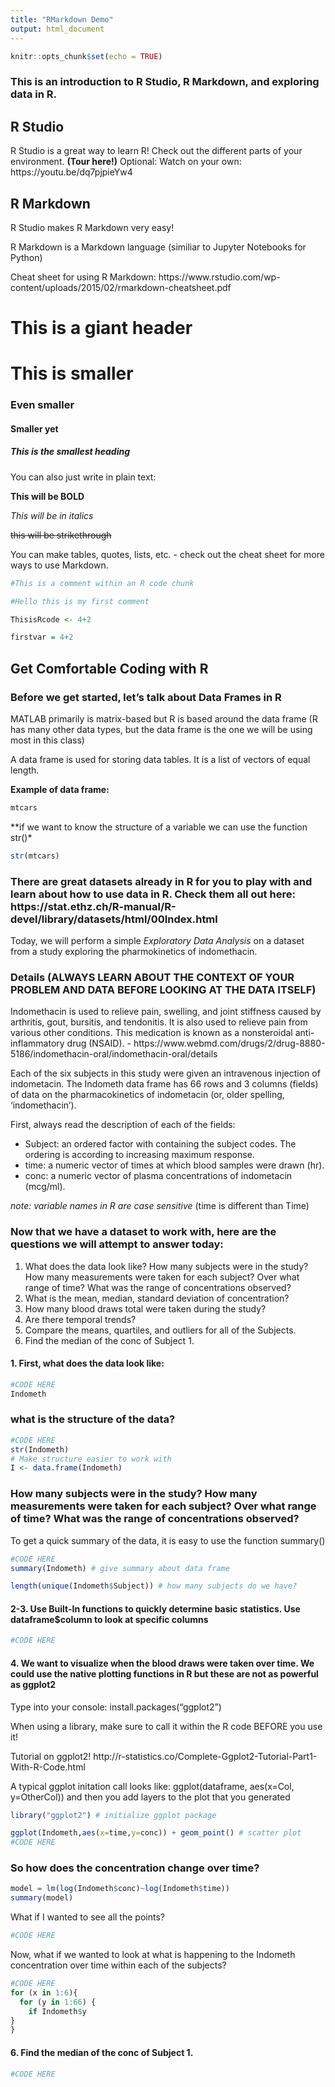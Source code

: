```yaml
---
title: "RMarkdown Demo"
output: html_document
---
```


```r
knitr::opts_chunk$set(echo = TRUE)
```

### This is an introduction to R Studio, R Markdown, and exploring data in R. 


## R Studio
R Studio is a great way to learn R! Check out the different parts of your environment. **(Tour here!)**
Optional: Watch on your own: https://youtu.be/dq7pjpieYw4



## R Markdown
R Studio makes R Markdown very easy!

R Markdown is a Markdown language (similiar to Jupyter Notebooks for Python)

Cheat sheet for using R Markdown: https://www.rstudio.com/wp-content/uploads/2015/02/rmarkdown-cheatsheet.pdf

# This is a giant header
# This is smaller
### Even smaller
#### Smaller yet
##### This is the smallest heading

You can also just write in plain text:

**This will be BOLD**

*This will be in italics*

~~this will be strikethrough~~

You can make tables, quotes, lists, etc. - check out the cheat sheet for more ways to use Markdown. 

```r
#This is a comment within an R code chunk

#Hello this is my first comment

ThisisRcode <- 4+2

firstvar = 4+2

```


## Get Comfortable Coding with R


### Before we get started, let's talk about Data Frames in R
MATLAB primarily is matrix-based but R is based around the data frame (R has many other data types, but the data frame is the one we will be using most in this class)

A data frame is used for storing data tables. It is a list of vectors of equal length.

**Example of data frame:**
```r
mtcars
```

**if we want to know the structure of a variable we can use the function str()*
```r
str(mtcars)
```


### There are great datasets already in R for you to play with and learn about how to use data in R. Check them all out here: https://stat.ethz.ch/R-manual/R-devel/library/datasets/html/00Index.html

Today, we will perform a simple *Exploratory Data Analysis* on a dataset from a study exploring the pharmokinetics of indomethacin. 

### Details (ALWAYS LEARN ABOUT THE CONTEXT OF YOUR PROBLEM AND DATA BEFORE LOOKING AT THE DATA ITSELF)

Indomethacin is used to relieve pain, swelling, and joint stiffness caused by arthritis, gout, bursitis, and tendonitis. It is also used to relieve pain from various other conditions. This medication is known as a nonsteroidal anti-inflammatory drug (NSAID). - https://www.webmd.com/drugs/2/drug-8880-5186/indomethacin-oral/indomethacin-oral/details

Each of the six subjects in this study were given an intravenous injection of indometacin. The Indometh data frame has 66 rows and 3 columns (fields) of data on the pharmacokinetics of indometacin (or, older spelling, 'indomethacin').

First, always read the description of each of the fields:

* Subject: an ordered factor with containing the subject codes. The ordering is according to increasing maximum response.
* time: a numeric vector of times at which blood samples were drawn (hr).
* conc: a numeric vector of plasma concentrations of indometacin (mcg/ml).

*note: variable names in R are case sensitive* (time is different than Time)

### Now that we have a dataset to work with, here are the questions we will attempt to answer today:
1. What does the data look like? How many subjects were in the study? How many measurements were taken for each subject? Over what range of time? What was the range of concentrations observed? 
2. What is the mean, median, standard deviation of concentration?
3. How many blood draws total were taken during the study?
4. Are there temporal trends?
5. Compare the means, quartiles, and outliers for all of the Subjects.
6. Find the median of the conc of Subject 1. 


#### 1. First, what does the data look like:

```r
#CODE HERE
Indometh
```

### what is the structure of the data?
```r
#CODE HERE
str(Indometh)
# Make structure easier to work with
I <- data.frame(Indometh)
```

### How many subjects were in the study? How many measurements were taken for each subject? Over what range of time? What was the range of concentrations observed? 
To get a quick summary of the data, it is easy to use the function summary()

```r
#CODE HERE
summary(Indometh) # give summary about data frame

length(unique(Indometh$Subject)) # how many subjects do we have?
```

#### 2-3. Use Built-In functions to quickly determine basic statistics. Use dataframe$column to look at specific columns

```r
#CODE HERE


```


#### 4. We want to visualize when the blood draws were taken over time. We could use the native plotting functions in R but these are not as powerful as ggplot2
Type into your console: install.packages("ggplot2")

When using a library, make sure to call it within the R code BEFORE you use it! 

Tutorial on ggplot2! http://r-statistics.co/Complete-Ggplot2-Tutorial-Part1-With-R-Code.html

A typical ggplot initation call looks like:  ggplot(dataframe, aes(x=Col, y=OtherCol)) and then you add layers to the plot that you generated

```r
library("ggplot2") # initialize ggplot package

ggplot(Indometh,aes(x=time,y=conc)) + geom_point() # scatter plot
#CODE HERE
```

### So how does the concentration change over time?
```r
model = lm(log(Indometh$conc)~log(Indometh$time))
summary(model)

```

What if I wanted to see all the points?

```r
#CODE HERE
```

Now, what if we wanted to look at what is happening to the Indometh concentration over time within each of the subjects? 

```r
#CODE HERE
for (x in 1:6){
  for (y in 1:66) {
    if Indometh$y
}
}
```


#### 6. Find the median of the conc of Subject 1. 

```r
#CODE HERE
```

